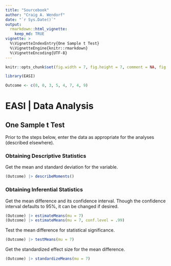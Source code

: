 ```yaml
---
title: "Sourcebook"
author: "Craig A. Wendorf"
date: "`r Sys.Date()`"
output: 
  rmarkdown::html_vignette:
    keep_md: TRUE
vignette: >
  %\VignetteIndexEntry{One Sample t Test}
  %\VignetteEngine{knitr::rmarkdown}
  %\VignetteEncoding{UTF-8}
---
```


```r
knitr::opts_chunk$set(fig.width = 7, fig.height = 7, comment = NA, fig.path = "figures/")
```

```r
library(EASI)
```

```r
Outcome <- c(0, 0, 3, 5, 4, 7, 4, 9)
```

# EASI | Data Analysis

## One Sample t Test

Prior to the steps below, enter the data as appropriate for the analyses (described elsewhere).

### Obtaining Descriptive Statistics

Get the mean and standard deviation for the variable.

```r
(Outcome) |> describeMoments()
```

### Obtaining Inferential Statistics

Get the mean difference and its confidence interval. Though the confidence interval defaults to 95%, it can be changed if desired.

```r
(Outcome) |> estimateMeans(mu = 7)
(Outcome) |> estimateMeans(mu = 7, conf.level = .99)
```

Test the mean difference for statistical significance.

```r
(Outcome) |> testMeans(mu = 7)
```

Get the standardized effect size for the mean difference.

```r
(Outcome) |> standardizeMeans(mu = 7)
```

